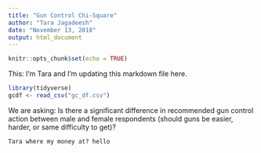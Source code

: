 ```yaml
---
title: "Gun Control Chi-Square"
author: "Tara Jagadeesh"
date: "November 13, 2018"
output: html_document
---
```


```r
knitr::opts_chunk$set(echo = TRUE)
```

This: I'm Tara and I'm updating this markdown file here. 


```r
library(tidyverse)
gcdf <- read_csv("gc_df.csv")

```

We are asking: Is there a significant difference in recommended gun control action between male and female respondents (should guns be easier, harder, or same difficulty to get)?

```r

Tara where my money at? hello

```

